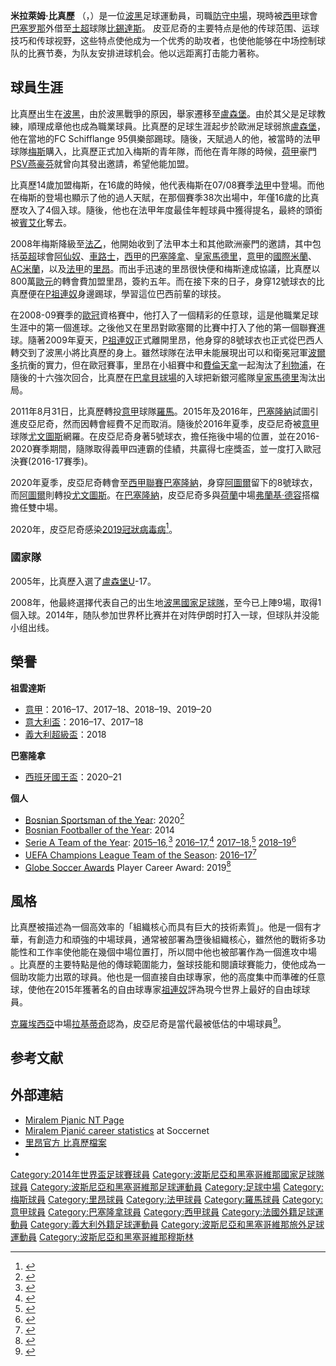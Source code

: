 {{noteta
|G1=足球
|G2=uefa
|G3=fcbarcelona
|T=zh-hans:米拉莱姆·皮亚尼奇;zh-hk:米拉林·比真歷;zh-tw:米拉萊姆·皮亞尼奇;
|1=zh-hans:皮亚尼奇;zh-hk:比真歷;zh-tw:皮亞尼奇;
}}
{{Football player infobox
| playername         = 米拉萊姆·皮亞尼奇<br />'' Miralem Pjanić ''
| image              = 20150331 2025 AUT BIH 2130 Miralem Pjanić.jpg
| image_size      = 250
|fullname = Miralem Pjanić<ref>{{cite web|url=http://www.fifa.com/worldcup/players/player=299198/index.html|title=Player Profile: Miralem Pjanić|publisher=FIFA.com|accessdate=26 August 2014}}</ref>
| nickname           = 
|birth_date = {{birth date and age|1990|4|2|df=y}}
|birth_place = {{flagicon|SFR Yugoslavia}} [[南斯拉夫社会主义联邦共和国|南斯拉夫]][[茲沃爾尼克|茲沃爾尼克]]
|height = {{height|m=1.80}}
| currentclub        = [[贝西克塔什体操俱乐部|比錫達斯]] ([[巴塞隆拿足球俱乐部|巴塞隆拿]]外借)
| clubnumber         = -
| position           = [[正中場|正中場]]
|youthyears1 = 1997–2004
|youthclubs1 = Schifflange 95
|youthyears2 = 2004–2007
|youthclubs2 = [[梅斯足球俱樂部|梅斯]]
|years1 = 2007–2008
|clubs1 = [[梅斯足球俱樂部|梅斯]]
|caps1 = 32
|goals1 = 4
|years2 = 2008–2011
|clubs2 = [[里昂足球俱樂部|里昂]]
|caps2 = 90
|goals2 = 10
|years3 = 2011–2016
|clubs3 = [[羅馬足球俱樂部|羅馬]]
|caps3 = 159
|goals3 = 27
|years4 = 2016–2020
|clubs4 = [[尤文图斯足球俱乐部|祖雲達斯]]
|caps4 = 122
|goals4 = 15  
|years5 = 2020–
|clubs5 = [[巴塞羅那足球俱乐部|巴塞羅那]]
|caps5 = 19
|goals5 = 0   
|years6 = 2021–
|clubs6 = → [[贝西克塔什体操俱乐部|比錫達斯]] (外借)
|caps6 = 0
|goals6 = 0
|nationalyears1 = 2006
|nationalteam1 = 盧森堡U-17
|nationalcaps1 = 4
|nationalgoals1 = 5
|nationalyears2 = 2006–2007
|nationalteam2 = 盧森堡U-19
|nationalcaps2 = 3
|nationalgoals2 = 1
|nationalyears3 = 2008–
|nationalteam3 = [[波斯尼亞和黑塞哥維那國家足球隊|波黑]]
|nationalcaps3 = 101
|nationalgoals3 = 16
| pcupdate           = 2021年9月2日
| ntupdate           = 2021年9月1日
}}

'''米拉萊姆·比真歷''' （{{lang-bs|Miralem Pjanić}}，{{bd|1990年|4月2日|catidx= Pjanić, Miralem }}）是一位[[波黑|波黑]]足球運動員，司職[[防守中場|防守中場]]，現時被[[西甲|西甲]]球會[[巴塞罗那足球俱乐部|巴塞罗那]]外借至[[土超|土超]]球隊[[贝西克塔什体操俱乐部|比錫達斯]]。
皮亚尼奇的主要特点是他的传球范围、运球技巧和传球视野，这些特点使他成为一个优秀的助攻者，也使他能够在中场控制球队的比赛节奏，为队友安排进球机会。他以远距离打击能力著称。

== 球員生涯 ==
比真歷出生在[[波黑|波黑]]，由於波黑戰爭的原因，舉家遷移至[[盧森堡|盧森堡]]。由於其父是足球教練，順理成章他也成為職業球員。比真歷的足球生涯起步於歐洲足球弱旅[[盧森堡|盧森堡]]，他在當地的FC Schifflange 95俱樂部踢球。隨後，天賦過人的他，被當時的法甲球隊[[梅斯足球俱樂部|梅斯]]購入，比真歷正式加入梅斯的青年隊，而他在青年隊的時候，[[荷甲|荷甲]]豪門[[PSV燕豪芬|PSV燕豪芬]]就曾向其發出邀請，希望他能加盟。

比真歷14歲加盟梅斯，在16歲的時候，他代表梅斯在07/08賽季[[法甲|法甲]]中登場。而他在梅斯的登場也顯示了他的過人天賦，在那個賽季38次出場中，年僅16歲的比真歷攻入了4個入球。隨後，他也在法甲年度最佳年輕球員中獲得提名，最終的頭銜被[[賓艾化|賓艾化]]奪去。

2008年梅斯降級至[[法乙|法乙]]，他開始收到了法甲本土和其他歐洲豪門的邀請，其中包括[[英超|英超]]球會[[阿仙奴|阿仙奴]]、[[車路士|車路士]]，[[西甲|西甲]]的[[巴塞隆拿|巴塞隆拿]]、[[皇家馬德里|皇家馬德里]]，[[意甲|意甲]]的[[國際米蘭|國際米蘭]]、[[AC米蘭|AC米蘭]]，以及[[法甲|法甲]]的[[里昂足球俱樂部|里昂]]。而出手迅速的里昂很快便和梅斯達成協議，比真歷以800萬[[歐元|歐元]]的轉會費加盟里昂，簽約五年。而在接下來的日子，身穿12號球衣的比真歷便在[[儒尼尼奥·佩南布卡诺|P祖連奴]]身邊踢球，學習這位巴西前輩的球技。

在2008-09賽季的[[歐冠|歐冠]]資格賽中，他打入了一個精彩的任意球，這是他職業足球生涯中的第一個進球。之後他又在里昂對歐塞爾的比賽中打入了他的第一個聯賽進球。隨著2009年夏天，[[儒尼尼奥·佩南布卡诺|P祖連奴]]正式離開里昂，他身穿的8號球衣也正式從巴西人轉交到了波黑小將比真歷的身上。雖然球隊在法甲未能展現出可以和衛冕冠軍[[波尔多足球俱乐部|波爾多]]抗衡的實力，但在歐冠賽事，里昂在小組賽中和[[費倫天拿|費倫天拿]]一起淘汰了[[利物浦足球俱乐部|利物浦]]，在隨後的十六強次回合，比真歷在[[伯纳乌球场|巴拿貝球場]]的入球把新銀河艦隊[[皇家馬德里|皇家馬德里]]淘汰出局。

2011年8月31日，比真歷轉投[[意大利甲組足球聯賽|意甲]]球隊[[羅馬足球俱樂部|羅馬]]。2015年及2016年，[[巴塞隆納足球俱樂部|巴塞隆納]]試圖引進皮亞尼奇，然而因轉會經費不足而取消。隨後於2016年夏季，皮亞尼奇被[[意大利甲組足球聯賽|意甲]]球隊[[尤文圖斯足球俱樂部|尤文圖斯]]網羅。在皮亞尼奇身著5號球衣，擔任拖後中場的位置，並在2016-2020賽季期間，隨隊取得義甲四連霸的佳績，共贏得七座獎盃，並一度打入歐冠決賽(2016-17賽季)。

2020年夏季，皮亞尼奇轉會至[[西班牙足球甲級聯賽|西甲聯賽]][[巴塞隆納足球俱樂部|巴塞隆納]]，身穿[[阿瑟·美路|阿圖爾]]留下的8號球衣，而[[阿瑟·美路|阿圖爾]]則轉投[[尤文圖斯足球俱樂部|尤文圖斯]]。在[[巴塞隆納足球俱樂部|巴塞隆納]]，皮亞尼奇多與[[荷蘭|荷蘭]]中場[[弗蘭基·德容|弗蘭基·德容]]搭檔擔任雙中場。

2020年，皮亞尼奇感染[[2019冠狀病毒病|2019冠狀病毒病]]<ref>{{cite news |title=巴萨官方宣布皮亚尼奇新冠检测转阴 6000万欧先生首次参加训练 |url=https://sports.qq.com/a/20200912/014636.htm}}</ref>。
=== 國家隊 ===
2005年，比真歷入選了[[盧森堡國家足球隊|盧森堡]]U-17。

2008年，他最終選擇代表自己的出生地[[波黑國家足球隊|波黑國家足球隊]]，至今已上陣9場，取得1個入球。2014年，随队参加世界杯比赛并在对阵伊朗时打入一球，但球队并没能小组出线。

==榮譽==
'''祖雲達斯'''
*[[意甲|意甲]]：2016–17、2017–18、2018–19、2019–20
*[[意大利盃|意大利盃]]：2016–17、2017–18
*[[義大利超級盃|義大利超級盃]]：2018

'''巴塞隆拿'''
*[[西班牙國王盃|西班牙國王盃]]：2020–21

'''個人'''
*[[Bosnia_and_Herzegovina_Sportsperson_of_the_Year|Bosnian Sportsman of the Year]]: 2020<ref>{{cite web|url=http://www.sarajevotimes.com/miralem-pjanic-received-the-best-athlete-in-bih-award/|title=Miralem Pjanic received the Best Athlete in BiH Award|access-date= 15 December 2020}}</ref>
*[[Idol_Nacije#Idol_Nacije|Bosnian Footballer of the Year]]: 2014
*[[Serie_A_Team_of_the_Year|Serie A Team of the Year]]: [[Serie_A_Team_of_the_Year#2015–16|2015–16]],<ref name=":1">{{cite news|url=http://corriere.it/foto-gallery/sport/17_gennaio_31/gran-gala-calcio-juventus-fa-incetta-premi-serie-a-c6dc644c-e795-11e6-8168-2d40923ac04f.shtml|title=Gran Galà del calcio, la Juventus fa incetta di premi|website=corriere.it|date=31 January 2017|access-date=31 January 2017|language=it}}</ref> [[Serie_A_Team_of_the_Year#2016–17|2016–17]],<ref name=":0">{{cite news|url=http://repubblica.it/sport/calcio/serie-a/2017/11/27/news/gran_gala_del_calcio_buffon_miglior_giocatore_2016_17_sarri_miglior_tecnico-182362877/|title=Gran Galà del Calcio: Buffon miglior giocatore 2016/17, Sarri miglior tecnico|website=repubblica.it|date=27 November 2017|access-date=7 July 2018|language=it}}</ref> [[Serie_A_Team_of_the_Year#2017–18|2017–18]],<ref>{{Cite web |url=https://www.football-italia.net/131574/serie-team-2017-18|title=Serie A Team of 2017-18|date=3 December 2018 |publisher=Football Italia |access-date=3 December 2018}}</ref> [[Serie_A_Team_of_the_Year#2018–19|2018–19]]<ref>{{Cite web |url=https://www.football-italia.net/147169/gran-gala-del-calcio-2019-winners|title=Gran Gala del Calcio 2019 winners |publisher=Football Italia |date=2 December 2019|access-date=2 December 2019}}</ref>
*[[UEFA_Champions_League|UEFA Champions League Team of the Season]]: [[2016–17_UEFA_Champions_League#Squad_of_the_season|2016–17]]<ref name=":2">{{cite news|url=https://uefa.com/uefachampionsleague/news/newsid=2476068.html|title=UEFA Champions League Squad of the Season|website=uefa.com|date=5 June 2017|access-date=11 July 2018}}</ref>
*[[Globe_Soccer_Awards|Globe Soccer Awards]] Player Career Award: 2019<ref>{{cite web |title=Miralem Pjanic - Player Career Award |url=https://www.globesoccer.com/winners/miralem-pjanic-player-career-award/ |website=globesoccer.com |publisher=Globe Soccer Awards |access-date=30 December 2019}}</ref>

==風格==
比真歷被描述為一個高效率的「組織核心而具有巨大的技術素質」。他是一個有才華，有創造力和頑強的中場球員，通常被部署為墮後組織核心，雖然他的戰術多功能性和工作率使他能在幾個中場位置打，所以間中他也被部署作為一個進攻中場 。比真歷的主要特點是他的傳球範圍能力，盤球技能和閱讀球賽能力，使他成為一個助攻能力出眾的球員。他也是一個直接自由球專家，他的高度集中而準確的任意球，使他在2015年獲著名的自由球專家[[祖連奴·比南布肯奴|祖連奴]]評為現今世界上最好的自由球球員。

[[克羅埃西亞|克羅埃西亞]]中場[[伊萬·拉基蒂奇|拉基蒂奇]]認為，皮亞尼奇是當代最被低估的中場球員<ref>{{Cite news|url=https://www.football-italia.net/150017/rakitic-pjanic-underrated|title=Rakitic: 'Pjanic underrated'|date=2020-02-14|work=Football Italia|access-date=2020-11-03|language=en-US|archive-date=2020-02-14|archive-url=https://www.football-italia.net/150017/rakitic-pjanic-underrated|dead-url=no}}</ref>。

== 参考文献 ==
<div class="references-small">
<references />
</div>

== 外部連結 ==
* [https://web.archive.org/web/20110723221956/http://www.nfsbih.net/nas.aspx?id=108 Miralem Pjanic NT Page]
* [http://soccernet.espn.go.com/players/stats?id=105813&cc=5739 Miralem Pjanić career statistics] at Soccernet
* [https://web.archive.org/web/20091003230821/http://www.olweb.fr/en/pros/300004/Card-player/1764/Pjanic-Miralem 里昂官方 比真歷檔案]
* {{Soccerway}}

<!--{{巴塞罗那足球俱乐部球员名单}}-->
{{2014年世界盃足球賽波黑參賽名單}}

{{DEFAULTSORT:Pjanic, Miralem}}
[[Category:2014年世界盃足球賽球員|Category:2014年世界盃足球賽球員]]
[[Category:波斯尼亞和黑塞哥維那國家足球隊球員|Category:波斯尼亞和黑塞哥維那國家足球隊球員]]
[[Category:波斯尼亞和黑塞哥維那足球運動員|Category:波斯尼亞和黑塞哥維那足球運動員]]
[[Category:足球中場|Category:足球中場]]
[[Category:梅斯球員|Category:梅斯球員]]
[[Category:里昂球員|Category:里昂球員]]
[[Category:法甲球員|Category:法甲球員]]
[[Category:羅馬球員|Category:羅馬球員]]
[[Category:意甲球員|Category:意甲球員]]
[[Category:巴塞隆拿球員|Category:巴塞隆拿球員]]
[[Category:西甲球員|Category:西甲球員]]
[[Category:法國外籍足球運動員|Category:法國外籍足球運動員]]
[[Category:義大利外籍足球運動員|Category:義大利外籍足球運動員]]
[[Category:波斯尼亞和黑塞哥維那旅外足球運動員|Category:波斯尼亞和黑塞哥維那旅外足球運動員]]
[[Category:波斯尼亞和黑塞哥維那穆斯林|Category:波斯尼亞和黑塞哥維那穆斯林]]